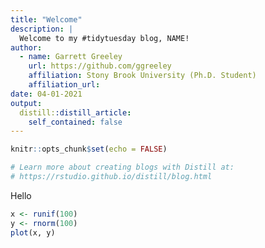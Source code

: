 ```yaml
---
title: "Welcome"
description: |
  Welcome to my #tidytuesday blog, NAME!
author:
  - name: Garrett Greeley 
    url: https://github.com/ggreeley
    affiliation: Stony Brook University (Ph.D. Student)
    affiliation_url: 
date: 04-01-2021
output:
  distill::distill_article:
    self_contained: false
---
```


```r
knitr::opts_chunk$set(echo = FALSE)

# Learn more about creating blogs with Distill at:
# https://rstudio.github.io/distill/blog.html

```


Hello

```r
x <- runif(100)
y <- rnorm(100)
plot(x, y)
```

